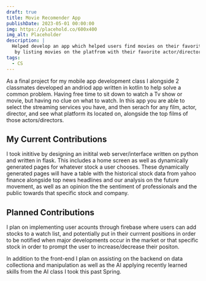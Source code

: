 ```yaml
---
draft: true
title: Movie Recomender App
publishDate: 2023-05-01 00:00:00
img: https://placehold.co/600x400
img_alt: Placeholder
description: |
  Helped develop an app which helped users find movies on their favorite streaming service
   by listing movies on the platfrom with their favorite actor/director.
tags:
  - CS
---
```


As a final project for my mobile app development class I alongside 2 classmates developed an andriod app written in kotlin to help solve a common problem. Having free time to sit down to watch a Tv show or movie, but having no clue on what to watch. In this app you are able to select the streaming services you have, and then serach for any film, actor, director, and see what platform its located on, alongside the top films of those actors/directors.

## My Current Contributions

I took inititive by designing an initital web server/interface written on python and written in flask. This includes a home screen as well as dynamically generated pages for whatever stock a user chooses. These dynamically generated pages will have a table with the historical stock data from yahoo finance alongside top news headlines and our analysis on the future movement, as well as an opinion the the sentiment of professionals and the public towards that specific stock and company. 

## Planned Contributions

I plan on implementing user acounts through firebase where users can add stocks to a watch list, and potentially put in their currrent positions in order to be notified when major developments occur in the market or that specific stock in order to prompt the user to increase/decrease their positon. 

In addition to the front-end I plan on assisting on the backend on data collectiona and manipulation as well as the AI applying recently learned skills from the AI class I took this past Spring.
